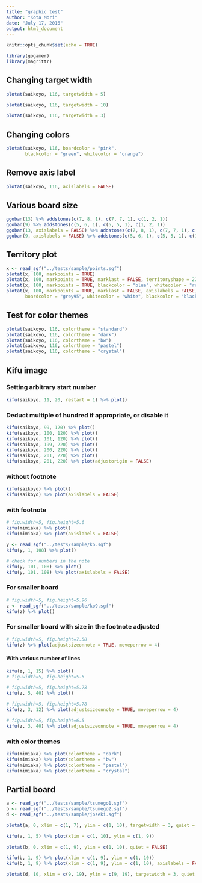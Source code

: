 ```yaml
---
title: "graphic test"
author: "Kota Mori"
date: "July 17, 2016"
output: html_document
---
```


```r
knitr::opts_chunk$set(echo = TRUE)
```


```r
library(gogamer)
library(magrittr)
```


## Changing target width
```r
plotat(saikoyo, 116, targetwidth = 5)
```

```r
plotat(saikoyo, 116, targetwidth = 10)
```

```r
plotat(saikoyo, 116, targetwidth = 3)
```


## Changing colors
```r
plotat(saikoyo, 116, boardcolor = "pink",
       blackcolor = "green", whitecolor = "orange")
```


## Remove axis label
```r
plotat(saikoyo, 116, axislabels = FALSE)
```


## Various board size
```r
ggoban(13) %>% addstones(c(7, 8, 1), c(7, 7, 1), c(1, 2, 1))
ggoban(9) %>% addstones(c(5, 6, 1), c(5, 5, 1), c(1, 2, 1))
ggoban(13, axislabels = FALSE) %>% addstones(c(7, 8, 1), c(7, 7, 1), c(1, 2, 1))
ggoban(9, axislabels = FALSE) %>% addstones(c(5, 6, 1), c(5, 5, 1), c(1, 2, 1))
```


## Territory plot
```r
x <- read_sgf("../tests/sample/points.sgf")
plotat(x, 100, markpoints = TRUE)
plotat(x, 100, markpoints = TRUE, marklast = FALSE, territoryshape = 22)
plotat(x, 100, markpoints = TRUE, blackcolor = "blue", whitecolor = "red")
plotat(x, 100, markpoints = TRUE, marklast = FALSE, axislabels = FALSE,
       boardcolor = "grey95", whitecolor = "white", blackcolor = "black")
```

## Test for color themes
```r
plotat(saikoyo, 116, colortheme = "standard")
plotat(saikoyo, 116, colortheme = "dark")
plotat(saikoyo, 116, colortheme = "bw")
plotat(saikoyo, 116, colortheme = "pastel")
plotat(saikoyo, 116, colortheme = "crystal")
```


## Kifu image

### Setting arbitrary start number
```r
kifu(saikoyo, 11, 20, restart = 1) %>% plot()
```

### Deduct multiple of hundred if appropriate, or disable it
```r
kifu(saikoyo, 99, 120) %>% plot()
kifu(saikoyo, 100, 120) %>% plot()
kifu(saikoyo, 101, 120) %>% plot()
kifu(saikoyo, 199, 220) %>% plot()
kifu(saikoyo, 200, 220) %>% plot()
kifu(saikoyo, 201, 220) %>% plot()
kifu(saikoyo, 201, 220) %>% plot(adjustorigin = FALSE)
```



### without footnote
```r
kifu(saikoyo) %>% plot()
kifu(saikoyo) %>% plot(axislabels = FALSE)
```


### with footnote
```r
# fig.width=5, fig.height=5.6
kifu(mimiaka) %>% plot()
kifu(mimiaka) %>% plot(axislabels = FALSE)
```

```r
y <- read_sgf("../tests/sample/ko.sgf")
kifu(y, 1, 108) %>% plot()
```

```r
# check for numbers in the note
kifu(y, 101, 108) %>% plot()
kifu(y, 101, 108) %>% plot(axislabels = FALSE)
```


### For smaller board
```r
# fig.width=5, fig.height=5.96
z <- read_sgf("../tests/sample/ko9.sgf")
kifu(z) %>% plot()
```


### For smaller board with size in the footnote adjusted
```r
# fig.width=5, fig.height=7.58
kifu(z) %>% plot(adjustsizeonnote = TRUE, moveperrow = 4)
```


#### With various number of lines
```r
kifu(z, 1, 15) %>% plot()
# fig.width=5, fig.height=5.6
```

```r
# fig.width=5, fig.height=5.78
kifu(z, 5, 40) %>% plot()
```

```r
# fig.width=5, fig.height=5.78
kifu(z, 3, 12) %>% plot(adjustsizeonnote = TRUE, moveperrow = 4)
```

```r
# fig.width=5, fig.height=6.5
kifu(z, 3, 40) %>% plot(adjustsizeonnote = TRUE, moveperrow = 4)
```


### with color themes
```r
kifu(mimiaka) %>% plot(colortheme = "dark")
kifu(mimiaka) %>% plot(colortheme = "bw")
kifu(mimiaka) %>% plot(colortheme = "pastel")
kifu(mimiaka) %>% plot(colortheme = "crystal")
```


## Partial board
```r
a <- read_sgf("../tests/sample/tsumego1.sgf")
b <- read_sgf("../tests/sample/tsumego2.sgf")
d <- read_sgf("../tests/sample/joseki.sgf")
```
```r
plotat(a, 0, xlim = c(1, 7), ylim = c(1, 10), targetwidth = 3, quiet = FALSE) 
```
```r
kifu(a, 1, 5) %>% plot(xlim = c(1, 10), ylim = c(1, 9))
```
```r
plotat(b, 0, xlim = c(1, 9), ylim = c(1, 10), quiet = FALSE)
```
```r
kifu(b, 1, 9) %>% plot(xlim = c(1, 9), ylim = c(1, 10))
kifu(b, 1, 9) %>% plot(xlim = c(1, 9), ylim = c(1, 10), axislabels = FALSE)
```
```r
plotat(d, 10, xlim = c(9, 19), ylim = c(9, 19), targetwidth = 3, quiet = FALSE) 
```

